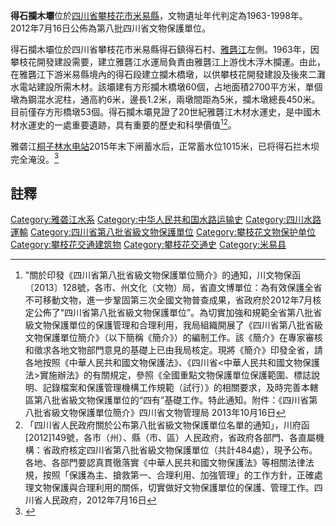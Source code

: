 {{msg:四川省文物保護單位
|名稱 = 得石攔木壩
|編號 = 387
|圖片 = 
|級別 = S8
|分類 = 
|時代 = 1963-1998年
|地点 = [[四川省|四川省]][[攀枝花市|攀枝花市]][[米易縣|米易縣]]
|坐標 =
|登錄 = 2012年7月16日
}}
'''得石攔木壩'''位於[[四川省|四川省]][[攀枝花市|攀枝花市]][[米易縣|米易縣]]，文物遺址年代判定為1963-1998年。2012年7月16日公佈為第八批四川省文物保護單位。

得石攔木壩位於四川省攀枝花市米易縣得石鎮得石村、[[雅礱江|雅礱江]]左側。1963年，因攀枝花開發建設需要，建立雅礱江水運局負責由雅礱江上游伐木浮木攔運。由此，在雅礱江下游米易縣境內的得石段建立攔木橋墩，以供攀枝花開發建設及後來二灘水電站建設所需木材。該壩建有方形攔木橋墩60個，占地面積2700平方米，單個墩為鋼混水泥柱，通高約6米，邊長1.2米，兩墩間距為5米，攔木墩總長450米。目前僅存方形橋墩53個。得石攔木壩見證了20世紀雅礱江木材水運史，是中國木材水運史的一處重要遺跡，具有重要的歷史和科學價值<ref>"關於印發《四川省第八批省級文物保護單位簡介》的通知，川文物保函〔2013〕128號，各市、州文化（文物）局，省直文博單位：為有效保護全省不可移動文物，進一步鞏固第三次全國文物普查成果，省政府於2012年7月核定公佈了“四川省第八批省級文物保護單位”。為切實加強和規範全省第八批省級文物保護單位的保護管理和合理利用，我局組織開展了《四川省第八批省級文物保護單位簡介》（以下簡稱《簡介》）的編制工作。該《簡介》在專家審核和徵求各地文物部門意見的基礎上已由我局核定。現將《簡介》印發全省，請各地按照《中華人民共和國文物保護法》、《四川省<中華人民共和國文物保護法>實施辦法》的有關規定，參照《全國重點文物保護單位保護範圍、標誌說明、記錄檔案和保護管理機構工作規範（試行）》的相關要求，及時完善本轄區第八批省級文物保護單位的“四有”基礎工作。特此通知。附件：《四川省第八批省級文物保護單位簡介》四川省文物管理局  2013年10月16日</ref><ref>「四川省人民政府關於公布第八批省級文物保護單位名單的通知」，川府函[2012]149號，各市（州）、縣（市、區）人民政府，省政府各部門、各直屬機構：省政府核定四川省第八批省級文物保護單位（共計484處），現予公布。各地、各部門要認真貫徹落實《中華人民共和國文物保護法》等相關法律法規，按照「保護為主、搶救第一、合理利用、加強管理」的工作方針，正確處理文物保護與合理利用的關係，切實做好文物保護單位的保護、管理工作。四川省人民政府，2012年7月16日</ref>。

雅砻江[[桐子林水电站|桐子林水电站]]2015年末下闸蓄水后，正常蓄水位1015米，已将得石拦木坝完全淹没。<ref>{{cite web|url=http://epaper.scdaily.cn/shtml/scrb/20151028/114267.shtml|title=热烈祝贺雅砻江桐子林水电站投产发电|publisher=四川日报|author=|date=2015-10-28|6=|access-date=2017-02-19|archive-date=2017-02-20|archive-url=https://web.archive.org/web/20170220013751/http://epaper.scdaily.cn/shtml/scrb/20151028/114267.shtml|dead-url=no}}</ref>

==註釋==
{{reflist}}

{{攀枝花市境内的四川省文物保护单位}}
[[Category:雅砻江水系|Category:雅砻江水系]]
[[Category:中华人民共和国水路运输史|Category:中华人民共和国水路运输史]]
[[Category:四川水路運輸|Category:四川水路運輸]]
[[Category:四川省第八批省級文物保護單位|Category:四川省第八批省級文物保護單位]]
[[Category:攀枝花文物保护单位|Category:攀枝花文物保护单位]]
[[Category:攀枝花交通建筑物|Category:攀枝花交通建筑物]]
[[Category:攀枝花交通史|Category:攀枝花交通史]]
[[Category:米易县|Category:米易县]]